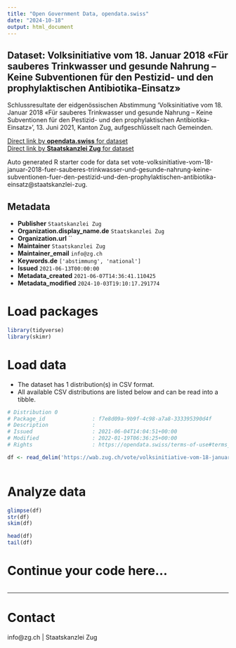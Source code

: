 ```yaml
---
title: "Open Government Data, opendata.swiss"
date: "2024-10-18"
output: html_document
---
```


## Dataset: Volksinitiative vom 18. Januar 2018 «Für sauberes Trinkwasser und gesunde Nahrung – Keine Subventionen für den Pestizid- und den prophylaktischen Antibiotika-Einsatz»

Schlussresultate der eidgenössischen Abstimmung 'Volksinitiative vom 18. Januar 2018 «Für sauberes Trinkwasser und gesunde Nahrung – Keine Subventionen für den Pestizid- und den prophylaktischen Antibiotika-Einsatz»', 13. Juni 2021, Kanton Zug, aufgeschlüsselt nach Gemeinden.

[Direct link by **opendata.swiss** for dataset](https://opendata.swiss/de/dataset/volksinitiative-vom-18-januar-2018-fur-sauberes-trinkwasser-und-gesunde-nahrung-keine-subventio)<br>
[Direct link by **Staatskanzlei Zug** for dataset](https://wab.zug.ch/vote/volksinitiative-vom-18-januar-2018-fuer-sauberes-trinkwasser-und-gesunde-nahrung-keine-subventionen-fuer-den-pestizid-und-den-prophylaktischen-antibiotika-einsatz/data)

Auto generated R starter code for data set vote-volksinitiative-vom-18-januar-2018-fuer-sauberes-trinkwasser-und-gesunde-nahrung-keine-subventionen-fuer-den-pestizid-und-den-prophylaktischen-antibiotika-einsatz@staatskanzlei-zug.

## Metadata

- **Publisher** `Staatskanzlei Zug`
- **Organization.display_name.de** `Staatskanzlei Zug`
- **Organization.url** ``
- **Maintainer** `Staatskanzlei Zug`
- **Maintainer_email** `info@zg.ch`
- **Keywords.de** `['abstimmung', 'national']`
- **Issued** `2021-06-13T00:00:00`
- **Metadata_created** `2021-06-07T14:36:41.110425`
- **Metadata_modified** `2024-10-03T19:10:17.291774`


# Load packages

```r

library(tidyverse)
library(skimr)

```

# Load data

-   The dataset has 1 distribution(s) in CSV format.
-   All available CSV distributions are listed below and can be read into a tibble.

```r

# Distribution 0
# Package_id               : f7e8d09a-9b9f-4c98-a7a8-333395390d4f
# Description              : 
# Issued                   : 2021-06-04T14:04:51+00:00
# Modified                 : 2022-01-19T06:36:25+00:00
# Rights                   : https://opendata.swiss/terms-of-use#terms_by

df <- read_delim('https://wab.zug.ch/vote/volksinitiative-vom-18-januar-2018-fuer-sauberes-trinkwasser-und-gesunde-nahrung-keine-subventionen-fuer-den-pestizid-und-den-prophylaktischen-antibiotika-einsatz/data-csv')



```

# Analyze data

```r

glimpse(df)
str(df)
skim(df)

head(df)
tail(df)

```

# Continue your code here...

```r

```

------------------------------------------------------------------------

# Contact

info@zg.ch | Staatskanzlei Zug
